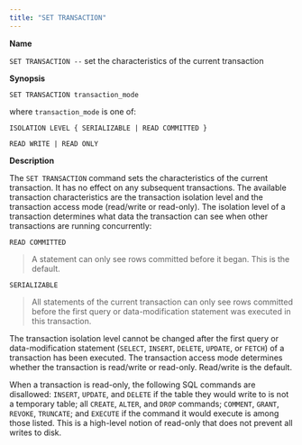 ```yaml
---
title: "SET TRANSACTION"
---
```


<div id="set_transaction" class="registered_link"></div>

**Name**

`SET TRANSACTION --` set the characteristics of the current transaction

**Synopsis**

```text
SET TRANSACTION transaction_mode
```

where `transaction_mode` is one of:

`ISOLATION LEVEL { SERIALIZABLE | READ COMMITTED }`

`READ WRITE | READ ONLY`

**Description**

The `SET TRANSACTION` command sets the characteristics of the current transaction. It has no effect on any subsequent transactions. The available transaction characteristics are the transaction isolation level and the transaction access mode (read/write or read-only). The isolation level of a transaction determines what data the transaction can see when other transactions are running concurrently:

`READ COMMITTED`

> A statement can only see rows committed before it began. This is the default.

`SERIALIZABLE`

> All statements of the current transaction can only see rows committed before the first query or data-modification statement was executed in this transaction.

The transaction isolation level cannot be changed after the first query or data-modification statement (`SELECT`, `INSERT`, `DELETE`, `UPDATE`, or `FETCH`) of a transaction has been executed. The transaction access mode determines whether the transaction is read/write or read-only. Read/write is the default.

When a transaction is read-only, the following SQL commands are disallowed: `INSERT`, `UPDATE`, and `DELETE` if the table they would write to is not a temporary table; all `CREATE`, `ALTER`, and `DROP` commands; `COMMENT`, `GRANT`, `REVOKE`, `TRUNCATE`; and `EXECUTE` if the command it would execute is among those listed. This is a high-level notion of read-only that does not prevent all writes to disk.
